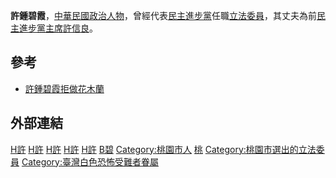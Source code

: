 {{Infobox AM
| name                =  許鍾碧霞
| image               = 
| order= {{ROC}}第4屆[[立法委員|立法委員]]
| term_start= 1999年2月1日
| term_end= 2002年1月31日
| constituency= [[桃園縣選舉區|桃園縣選舉區]]
| sex                 = 女
| birth_date          = {{Birth date and age|1948|3|20}}
| birth_place         = {{ROC|臺灣省}}[[桃園縣|桃園縣]]
| death_date          =
| death_place         =
| nationality         = {{ROC}}
| party               = {{DPP}}
| spouse              = [[許信良|許信良]]
| educate             = 
| alma_mater          = 
}}
{{Infobox EPW
| educate = 
*[[國立政治大學|國立政治大學]]教育學系畢業
*美國加州帕薩迪那市立學院進修
| past = 
*許信良服務處主任
*民主進步黨中央黨部婦女助選團團長
*社團法人慈馨會理事長
*立法院（第四屆）委員<br><span style="color: blue;">(1999年-2002年)</span>
}}
'''許鍾碧霞'''{{BD|1948年|3月20日|catIdx=H許}}，[[中華民國|中華民國]][[政治人物|政治人物]]，曾經代表[[民主進步黨|民主進步黨]]任職[[立法委員|立法委員]]，其丈夫為前[[民主進步黨主席|民主進步黨主席]][[許信良|許信良]]。

==參考==
*[https://www.gvm.com.tw/article.html?id=5384 許鍾碧霞拒做花木蘭] {{Wayback|url=https://www.gvm.com.tw/article.html?id=5384 |date=20190508125247 }}
==外部連結==

{{TW-poli-bio-stub}}
{{中華民國第四屆立法委員}}

[[Category:第四屆立法院立法委員|H許]]
[[Category:民主進步黨女黨員|H許]]
[[Category:臺灣女性立法委員|H許]]
[[Category:國立政治大學教育學院校友|H許]]
[[Category:客家裔臺灣人|H許]]
[[Category:鍾姓|B碧]]
[[Category:桃園市人|Category:桃園市人]]
[[Category:民主進步黨籍立法委員|桃]]
[[Category:桃園市選出的立法委員|Category:桃園市選出的立法委員]]
[[Category:臺灣白色恐怖受難者眷屬|Category:臺灣白色恐怖受難者眷屬]]